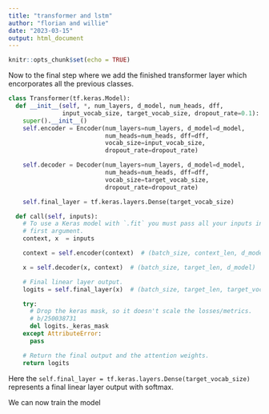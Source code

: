 ```yaml
---
title: "transformer and lstm"
author: "florian and willie"
date: "2023-03-15"
output: html_document
---
```


```r
knitr::opts_chunk$set(echo = TRUE)
```

Now to the final step where we add the finished transformer layer which encorporates all the previous classes.

```python
class Transformer(tf.keras.Model):
  def __init__(self, *, num_layers, d_model, num_heads, dff,
               input_vocab_size, target_vocab_size, dropout_rate=0.1):
    super().__init__()
    self.encoder = Encoder(num_layers=num_layers, d_model=d_model,
                           num_heads=num_heads, dff=dff,
                           vocab_size=input_vocab_size,
                           dropout_rate=dropout_rate)

    self.decoder = Decoder(num_layers=num_layers, d_model=d_model,
                           num_heads=num_heads, dff=dff,
                           vocab_size=target_vocab_size,
                           dropout_rate=dropout_rate)

    self.final_layer = tf.keras.layers.Dense(target_vocab_size)

  def call(self, inputs):
    # To use a Keras model with `.fit` you must pass all your inputs in the
    # first argument.
    context, x  = inputs

    context = self.encoder(context)  # (batch_size, context_len, d_model)

    x = self.decoder(x, context)  # (batch_size, target_len, d_model)

    # Final linear layer output.
    logits = self.final_layer(x)  # (batch_size, target_len, target_vocab_size)

    try:
      # Drop the keras mask, so it doesn't scale the losses/metrics.
      # b/250038731
      del logits._keras_mask
    except AttributeError:
      pass

    # Return the final output and the attention weights.
    return logits
```
 
Here the `self.final_layer = tf.keras.layers.Dense(target_vocab_size)` represents a final linear layer output with softmax.

We can now train the model 
